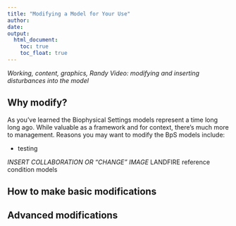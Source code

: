 ```yaml
---
title: "Modifying a Model for Your Use"
author:
date: 
output:
  html_document:
    toc: true
    toc_float: true
---
```


*Working, content, graphics, Randy Video: modifying and inserting disturbances into the model*

## Why modify?
As you've learned the Biophysical Settings models represent a time long long ago.  While valuable as a framework and for context, there's much more to management.  Reasons you may want to modify the BpS models include:

* testing



*INSERT COLLABORATION OR "CHANGE" IMAGE*
LANDFIRE reference condition models 

## How to make basic modifications

## Advanced modifications